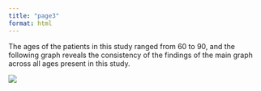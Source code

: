 ```yaml
---
title: "page3"
format: html
---
```


The ages of the patients in this study ranged from 60 to 90, and the following
graph reveals the consistency of the findings of the main graph across all ages
present in this study.

![](http://127.0.0.1:37381/graphics/6120555b-1434-49a4-a0c6-6697f8a3955c.png)
